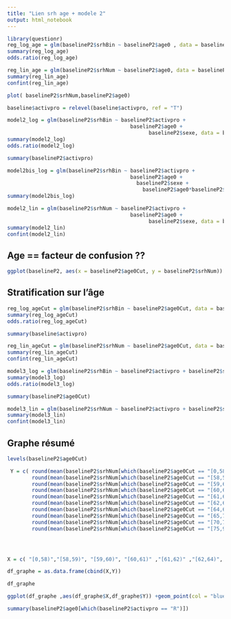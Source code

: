 ```yaml
---
title: "Lien srh age + modele 2"
output: html_notebook
---
```


```r
library(questionr)
reg_log_age = glm(baselineP2$srhBin ~ baselineP2$age0 , data = baseline$P2, family = 'binomial')
summary(reg_log_age)
odds.ratio(reg_log_age)
```
```r
reg_lin_age = glm(baselineP2$srhNum ~ baselineP2$age0, data = baselineP2, family = "gaussian")
summary(reg_lin_age)
confint(reg_lin_age)
```
```r
plot( baselineP2$srhNum,baselineP2$age0)
```

```r
baseline$activpro = relevel(baseline$activpro, ref = "T")
```


```r
model2_log = glm(baselineP2$srhBin ~ baselineP2$activpro + 
                                        baselineP2$age0 +
                                              baselineP2$sexe, data = baselineP2, family = "binomial")
summary(model2_log)
odds.ratio(model2_log)
```
```r
summary(baselineP2$activpro)
```


```r
model2bis_log = glm(baselineP2$srhBin ~ baselineP2$activpro + 
                                        baselineP2$age0 +
                                          baselineP2$sexe +
                                            baselineP2$age0*baselineP2$activpro, data = baselineP2, family = "binomial")
summary(model2bis_log)
```
```r
model2_lin = glm(baselineP2$srhNum ~ baselineP2$activpro + 
                                        baselineP2$age0 +
                                              baselineP2$sexe, data = baselineP2, family = "gaussian")
summary(model2_lin)
confint(model2_lin)
```
## Age == facteur de confusion ??
```r
ggplot(baselineP2, aes(x = baselineP2$age0Cut, y = baselineP2$srhNum)) + geom_boxplot() + ggtitle("Distribution de la santé perçue par classe d'âge")
```




## Stratification sur l'âge


```r
reg_log_ageCut = glm(baselineP2$srhBin ~ baselineP2$age0Cut, data = baselineP2, family = "binomial")
summary(reg_log_ageCut)
odds.ratio(reg_log_ageCut)
```
```r
summary(baseline$activpro)
```

```r
reg_lin_ageCut = glm(baselineP2$srhNum ~ baselineP2$age0Cut, data = baselineP2, family = "gaussian")
summary(reg_lin_ageCut)
confint(reg_lin_ageCut)
```
```r
model3_log = glm(baselineP2$srhBin ~ baselineP2$activpro + baselineP2$sexe + baselineP2$age0Cut, data = baselineP2, family = "binomial")
summary(model3_log)
odds.ratio(model3_log)
```
```r
summary(baselineP2$age0Cut)
```


```r
model3_lin = glm(baselineP2$srhNum ~ baselineP2$activpro + baselineP2$sexe + baselineP2$age0Cut, data = baselineP2, family = "gaussian")
summary(model3_lin)
confint(model3_lin)
```
## Graphe résumé

```r
levels(baselineP2$age0Cut)
```


```r
 Y = c( round(mean(baselineP2$srhNum[which(baselineP2$age0Cut == "[0,58)")]),2), 
        round(mean(baselineP2$srhNum[which(baselineP2$age0Cut == "[58,59)")]),2),
        round(mean(baselineP2$srhNum[which(baselineP2$age0Cut == "[59,60)")]),2),
        round(mean(baselineP2$srhNum[which(baselineP2$age0Cut == "[60,61)")]),2),        
        round(mean(baselineP2$srhNum[which(baselineP2$age0Cut == "[61,62)")]),2),
        round(mean(baselineP2$srhNum[which(baselineP2$age0Cut == "[62,64)")]),2),
        round(mean(baselineP2$srhNum[which(baselineP2$age0Cut == "[64,65)")]),2),
        round(mean(baselineP2$srhNum[which(baselineP2$age0Cut == "[65,70)")]),2),
        round(mean(baselineP2$srhNum[which(baselineP2$age0Cut == "[70,75)")]),2),
        round(mean(baselineP2$srhNum[which(baselineP2$age0Cut == "[75,90)")]),2))





```



```r
X = c( "[0,58)","[58,59)", "[59,60)", "[60,61)" ,"[61,62)" ,"[62,64)", "[64,65)" ,"[65,70)", "[70,75)", "[75,90)")
```


```r
df_graphe = as.data.frame(cbind(X,Y))
```

```r
df_graphe
```


```r
ggplot(df_graphe ,aes(df_graphe$X,df_graphe$Y)) +geom_point(col = "blue")  + ggtitle("Moyenne de santé perçue par classes d'âge") + xlab("Classes d'âge") + ylab("Santé perçue moyenne") 
```

```r
summary(baselineP2$age0[which(baselineP2$activpro == "R")])
```
